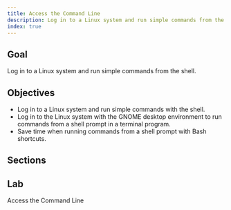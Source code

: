 ```yaml
---
title: Access the Command Line
description: Log in to a Linux system and run simple commands from the shell
index: true
---
```


## Goal

Log in to a Linux system and run simple commands
from the shell.

## Objectives

- Log in to a Linux system and run simple commands with the shell.
- Log in to the Linux system with the GNOME desktop environment to run commands from a shell prompt in a terminal program.
- Save time when running commands from a shell prompt with Bash shortcuts.

## Sections

<Cards>
  <Card
    title="Access the Command Line"
    href="/docs/linux/rhcsa/access-the-command-line"
  />
  <Card
    title="Access the Command Line with the Desktop"
    href="/docs/linux/user-management"
  />
  <Card
    title="Execute Commands with the Bash Shell"
    href="/docs/linux/file-permissions"
  />
</Cards>

## Lab

Access the Command Line
